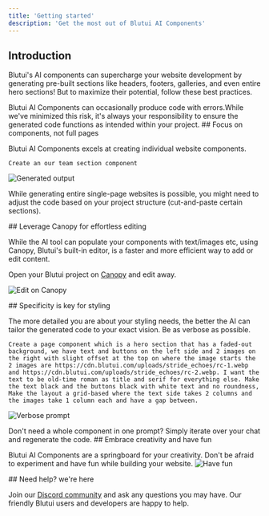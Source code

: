 ```yaml
---
title: 'Getting started'
description: 'Get the most out of Blutui AI Components'
---
```



## Introduction

Blutui's AI components can supercharge your website development by generating pre-built sections like headers, footers, galleries, and even entire hero sections! But to maximize their potential, follow these best practices.

<Callout>
Blutui AI Components can occasionally produce code with errors.While we've minimized this risk, it's always your responsibility to ensure the generated code functions as intended within your project.
</Callout>

<Steps>
<Step>
## Focus on components, not full pages

Blutui AI Components excels at creating individual website components.

```
Create an our team section component
```

![Generated output](https://cdn.blutui.com/uploads/assets/Dev/ai-components/get-started-prompt.png)

While generating entire single-page websites is possible, you might need to adjust the code based on your project structure (cut-and-paste certain sections).
</Step>

<Step>
## Leverage Canopy for effortless editing

While the AI tool can populate your components with text/images etc, using Canopy, Blutui's built-in editor, is a faster and more efficient way to add or edit content.

Open your Blutui project on [Canopy](https://help.blutui.com/dashboard/site-dashboard/canopy/canopy-overview) and edit away.

![Edit on Canopy](https://cdn.blutui.com/uploads/assets/Dev/ai-components/best-pratices-canopy.png)
</Step>

<Step>
## Specificity is key for styling

The more detailed you are about your styling needs, the better the AI can tailor the generated code to your exact vision. Be as verbose as possible.

```
Create a page component which is a hero section that has a faded-out background, we have text and buttons on the left side and 2 images on the right with slight offset at the top on where the image starts the 2 images are https://cdn.blutui.com/uploads/stride_echoes/rc-1.webp and https://cdn.blutui.com/uploads/stride_echoes/rc-2.webp. I want the text to be old-time roman as title and serif for everything else. Make the text black and the buttons black with white text and no roundness, Make the layout a grid-based where the text side takes 2 columns and the images take 1 column each and have a gap between.
```

![Verbose prompt](https://cdn.blutui.com/uploads/assets/Dev/ai-components/get-started-verbose.png)

<Callout>
Don't need a whole component in one prompt? Simply iterate over your chat and regenerate the code.
</Callout>
</Step>

<Step>
## Embrace creativity and have fun

Blutui AI Components are a springboard for your creativity. Don't be afraid to experiment and have fun while building your website.
![Have fun](https://cdn.blutui.com/uploads/assets/Dev/ai-components/best-practices-fun.png)
</Step>

<Step>
## Need help? we're here

Join our [Discord community](https://discord.com/invite/4H8dZW6Fva) and ask any questions you may have. Our friendly Blutui users and developers are happy to help.
</Step>
</Steps>
